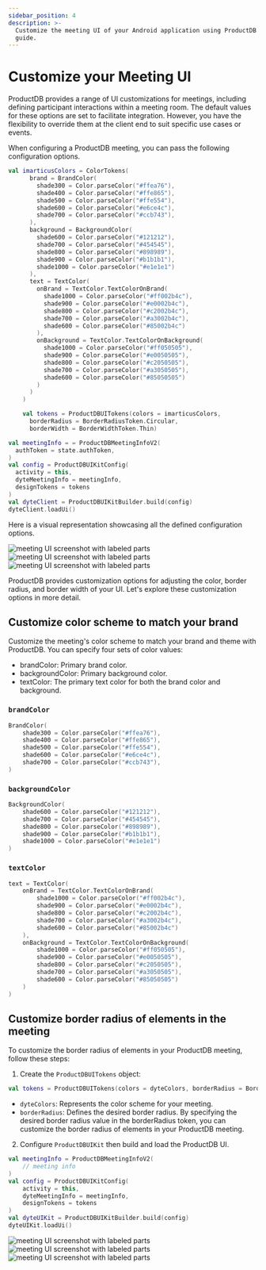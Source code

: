 ```yaml
---
sidebar_position: 4
description: >-
  Customize the meeting UI of your Android application using ProductDB Docs as your
  guide.
---
```


# Customize your Meeting UI

ProductDB provides a range of UI customizations for meetings, including defining participant interactions within a meeting room. The default values for these options are set to facilitate integration. However, you have the flexibility to override them at the client end to suit specific use cases or events.

When configuring a ProductDB meeting, you can pass the following configuration options.

```kotlin
val imarticusColors = ColorTokens(
      brand = BrandColor(
        shade300 = Color.parseColor("#ffea76"),
        shade400 = Color.parseColor("#ffe865"),
        shade500 = Color.parseColor("#ffe554"),
        shade600 = Color.parseColor("#e6ce4c"),
        shade700 = Color.parseColor("#ccb743"),
      ),
      background = BackgroundColor(
        shade600 = Color.parseColor("#121212"),
        shade700 = Color.parseColor("#454545"),
        shade800 = Color.parseColor("#898989"),
        shade900 = Color.parseColor("#b1b1b1"),
        shade1000 = Color.parseColor("#e1e1e1")
      ),
      text = TextColor(
        onBrand = TextColor.TextColorOnBrand(
          shade1000 = Color.parseColor("#ff002b4c"),
          shade900 = Color.parseColor("#e0002b4c"),
          shade800 = Color.parseColor("#c2002b4c"),
          shade700 = Color.parseColor("#a3002b4c"),
          shade600 = Color.parseColor("#85002b4c")
        ),
        onBackground = TextColor.TextColorOnBackground(
          shade1000 = Color.parseColor("#ff050505"),
          shade900 = Color.parseColor("#e0050505"),
          shade800 = Color.parseColor("#c2050505"),
          shade700 = Color.parseColor("#a3050505"),
          shade600 = Color.parseColor("#85050505")
        )
      )
    )

    val tokens = ProductDBUITokens(colors = imarticusColors,
      borderRadius = BorderRadiusToken.Circular,
      borderWidth = BorderWidthToken.Thin)
```

```kotlin {7}
val meetingInfo = = ProductDBMeetingInfoV2(
  authToken = state.authToken,
)
val config = ProductDBUIKitConfig(
  activity = this,
  dyteMeetingInfo = meetingInfo,
  designTokens = tokens
)
val dyteClient = ProductDBUIKitBuilder.build(config)
dyteClient.loadUi()
```

Here is a visual representation showcasing all the defined configuration options.

![meeting UI screenshot with labeled parts](/static/mobile/0.x.x/mobile-opt1-setup.png)
![meeting UI screenshot with labeled parts](/static/mobile/0.x.x/mobile-opt1-meeting.png)
![meeting UI screenshot with labeled parts](/static/mobile/0.x.x/mobile-opt1-meeting-options.png)

ProductDB provides customization options for adjusting the color, border radius, and border width of your UI. Let's explore these customization options in more detail.

## Customize color scheme to match your brand

Customize the meeting's color scheme to match your brand and theme with ProductDB. You can specify four sets of color values:

- brandColor: Primary brand color.
- backgroundColor: Primary background color.
- textColor: The primary text color for both the brand color and background.

### `brandColor`

```kotlin
BrandColor(
    shade300 = Color.parseColor("#ffea76"),
    shade400 = Color.parseColor("#ffe865"),
    shade500 = Color.parseColor("#ffe554"),
    shade600 = Color.parseColor("#e6ce4c"),
    shade700 = Color.parseColor("#ccb743"),
)
```

### `backgroundColor`

```kotlin
BackgroundColor(
    shade600 = Color.parseColor("#121212"),
    shade700 = Color.parseColor("#454545"),
    shade800 = Color.parseColor("#898989"),
    shade900 = Color.parseColor("#b1b1b1"),
    shade1000 = Color.parseColor("#e1e1e1")
)
```

### `textColor`

```kotlin
text = TextColor(
    onBrand = TextColor.TextColorOnBrand(
        shade1000 = Color.parseColor("#ff002b4c"),
        shade900 = Color.parseColor("#e0002b4c"),
        shade800 = Color.parseColor("#c2002b4c"),
        shade700 = Color.parseColor("#a3002b4c"),
        shade600 = Color.parseColor("#85002b4c")
    ),
    onBackground = TextColor.TextColorOnBackground(
        shade1000 = Color.parseColor("#ff050505"),
        shade900 = Color.parseColor("#e0050505"),
        shade800 = Color.parseColor("#c2050505"),
        shade700 = Color.parseColor("#a3050505"),
        shade600 = Color.parseColor("#85050505")
    )
)
```

## Customize border radius of elements in the meeting

To customize the border radius of elements in your ProductDB meeting, follow these steps:

1. Create the `ProductDBUITokens` object:

```kotlin
val tokens = ProductDBUITokens(colors = dyteColors, borderRadius = BorderRadiusToken.Rounded)
```

- `dyteColors`: Represents the color scheme for your meeting.
- `borderRadius`: Defines the desired border radius. By specifying the desired border radius value in the borderRadius token, you can customize the border radius of elements in your ProductDB meeting.

2. Configure `ProductDBUIKit` then build and load the ProductDB UI.

```kotlin {10}
val meetingInfo = ProductDBMeetingInfoV2(
    // meeting info
)
val config = ProductDBUIKitConfig(
    activity = this,
    dyteMeetingInfo = meetingInfo,
    designTokens = tokens
)
val dyteUIKit = ProductDBUIKitBuilder.build(config)
dyteUIKit.loadUi()
```

![meeting UI screenshot with labeled parts](/static/mobile/0.x.x/mobile-opt2-setup.png)
![meeting UI screenshot with labeled parts](/static/mobile/0.x.x/mobile-opt2-meeting.png)
![meeting UI screenshot with labeled parts](/static/mobile/0.x.x/mobile-opt2-meeting-options.png)

<head>
  <title>Android Customize your Meeting UI</title>
  <meta name="description" content="Customize the meeting UI of your Android application using ProductDB Docs as your guide."/>
</head>
